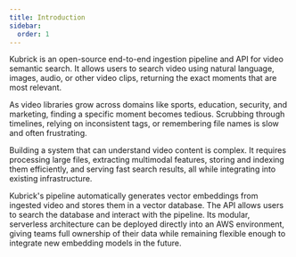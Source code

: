 ```yaml
---
title: Introduction
sidebar:
  order: 1
---
```



Kubrick is an open-source end-to-end ingestion pipeline and API for video
semantic search. It allows users to search video using natural language, images,
audio, or other video clips, returning the exact moments that are most relevant.

As video libraries grow across domains like sports, education, security, and
marketing, finding a specific moment becomes tedious. Scrubbing through
timelines, relying on inconsistent tags, or remembering file names is slow and
often frustrating.

Building a system that can understand video content is complex. It requires
processing large files, extracting multimodal features, storing and indexing
them efficiently, and serving fast search results, all while integrating into
existing infrastructure.

<ThemedDiagram src='kubrick_search.png' alt='Kubrick Search' />

Kubrick's pipeline automatically generates vector embeddings from ingested video
and stores them in a vector database. The API allows users to search the
database and interact with the pipeline. Its modular, serverless architecture
can be deployed directly into an AWS environment, giving teams full ownership of
their data while remaining flexible enough to integrate new embedding models in
the future.
